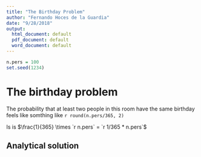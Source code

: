 ```yaml
---
title: "The Birthday Problem"
author: "Fernando Hoces de la Guardia"
date: "9/28/2018"
output:
  html_document: default
  pdf_document: default
  word_document: default
---
```


```r
n.pers = 100
set.seed(1234)
```


# The birthday problem

The probability that at least two people in this room have the same birthday feels like somthing like `r round(n.pers/365, 2)`

Is is $\frac{1}{365} \times `r n.pers` = `r 1/365 * n.pers`$

## Analytical solution    


\begin{align}   
 1 - \bar p(n) &= 1 \times \left(1-\frac{1}{365}\right) \times \left(1-\frac{2}{365}\right) \times \cdots \times \left(1-\frac{n-1}{365}\right) \nonumber  \\  &= \frac{ 365 \times 364 \times \cdots \times (365-n+1) }{ 365^n } \nonumber \\ &= \frac{ 365! }{ 365^n (365-n)!} = \frac{n!\cdot\binom{365}{n}}{365^n}\\
p(n= `r n.pers`) &= `r  round(1 - factorial(n.pers) * choose(365,n.pers)/ 365^n.pers, 3)`  \nonumber
\end{align}





